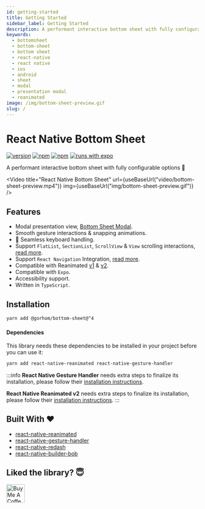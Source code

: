 ```yaml
---
id: getting-started
title: Getting Started
sidebar_label: Getting Started
description: A performant interactive bottom sheet with fully configurable options 🚀
keywords:
  - bottomsheet
  - bottom-sheet
  - bottom sheet
  - react-native
  - react native
  - ios
  - android
  - sheet
  - modal
  - presentation modal
  - reanimated
image: /img/bottom-sheet-preview.gif
slug: /
---
```


# React Native Bottom Sheet

[![version](https://img.shields.io/github/package-json/v/gorhom/react-native-bottom-sheet/master?label=version&style=flat-square)](https://www.npmjs.com/package/@gorhom/bottom-sheet) [![npm](https://img.shields.io/npm/l/@gorhom/bottom-sheet?style=flat-square)](https://www.npmjs.com/package/@gorhom/bottom-sheet) [![npm](https://img.shields.io/badge/types-included-blue?style=flat-square)](https://www.npmjs.com/package/@gorhom/bottom-sheet) [![runs with expo](https://img.shields.io/badge/Runs%20with%20Expo-4630EB.svg?style=flat-square&logo=EXPO&labelColor=f3f3f3&logoColor=000)](https://expo.io/)

A performant interactive bottom sheet with fully configurable options 🚀


<Video
  title="React Native Bottom Sheet"
  url={useBaseUrl("video/bottom-sheet-preview.mp4")}
  img={useBaseUrl("img/bottom-sheet-preview.gif")}
/>

## Features

- Modal presentation view, [Bottom Sheet Modal](./modal).
- Smooth gesture interactions & snapping animations.
- 🌟 Seamless keyboard handling.
- Support `FlatList`, `SectionList`, `ScrollView` & `View` scrolling interactions, [read more](./scrollables).
- Support `React Navigation` Integration, [read more](./react-navigation-integration).
- Compatible with Reanimated [v1](./v2) & [v2](./).
- Compatible with `Expo`.
- Accessibility support.
- Written in `TypeScript`.

## Installation

```bash
yarn add @gorhom/bottom-sheet@^4
```

#### Dependencies

This library needs these dependencies to be installed in your project before you can use it:

```bash
yarn add react-native-reanimated react-native-gesture-handler
```

:::info
**React Native Gesture Handler** needs extra steps to finalize its installation, please follow their [installation instructions](https://github.com/software-mansion/react-native-gesture-handler).

**React Native Reanimated v2** needs extra steps to finalize its installation, please follow their [installation instructions](https://docs.swmansion.com/react-native-reanimated/docs/installation).
:::

## Built With ❤️

- [react-native-reanimated](https://github.com/software-mansion/react-native-reanimated)
- [react-native-gesture-handler](https://github.com/software-mansion/react-native-gesture-handler)
- [react-native-redash](https://github.com/wcandillon/react-native-redash)
- [react-native-builder-bob](https://github.com/callstack/react-native-builder-bob)

## Liked the library? 😇

<a rel="noreferrer" href="https://www.buymeacoffee.com/gorhom" target="_blank">
  <img
    src="https://cdn.buymeacoffee.com/buttons/default-red.png"
    alt="Buy Me A Coffee"
    height="48"
  />
</a>
